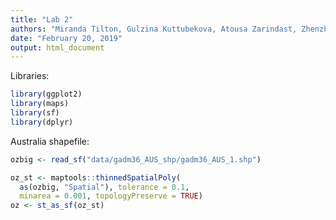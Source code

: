 ```yaml
---
title: "Lab 2"
authors: "Miranda Tilton, Gulzina Kuttubekova, Atousa Zarindast, Zhenzhen Chen"
date: "February 20, 2019"
output: html_document
---
```


Libraries:
```r
library(ggplot2)
library(maps)
library(sf)
library(dplyr)
```


Australia shapefile:
```r
ozbig <- read_sf("data/gadm36_AUS_shp/gadm36_AUS_1.shp")

oz_st <- maptools::thinnedSpatialPoly(
  as(ozbig, "Spatial"), tolerance = 0.1, 
  minarea = 0.001, topologyPreserve = TRUE)
oz <- st_as_sf(oz_st)
```

































